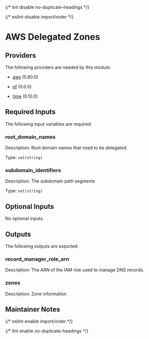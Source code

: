 
{/* lint disable no-duplicate-headings */}

{/* eslint-disable import/order */}

<ModuleHeader name="aws_delegated_zones" sourceHref="https://github.com/Panfactum/stack/tree/__PANFACTUM_VERSION_MAIN__/packages/infrastructure/aws_delegated_zones" status="stable" type="direct" />

# AWS Delegated Zones

## Providers

The following providers are needed by this module:

* [aws](https://registry.terraform.io/providers/hashicorp/aws/5.80.0/docs) (5.80.0)

* [pf](https://registry.terraform.io/providers/panfactum/pf/0.0.5/docs) (0.0.5)

* [time](https://registry.terraform.io/providers/hashicorp/time/0.10.0/docs) (0.10.0)

## Required Inputs

The following input variables are required:

### root\_domain\_names

Description: Root domain names that need to be delegated.

Type: `set(string)`

### subdomain\_identifiers

Description: The subdomain path segments

Type: `set(string)`

## Optional Inputs

No optional inputs.

## Outputs

The following outputs are exported:

### record\_manager\_role\_arn

Description: The ARN of the IAM role used to manage DNS records.

### zones

Description: Zone information

## Maintainer Notes

{/* eslint-enable import/order */}

{/* lint enable no-duplicate-headings */}
